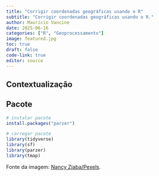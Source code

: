 ```yaml
---
title: "Corrigir coordenadas geográficas usando o R"
subtitle: "Corrigir coordenadas geográficas usando o R."
author: Maurício Vancine
date: 2025-06-16
categories: ["R", "Geoprocessamento"]
image: featured.jpg
toc: true
draft: false
code-link: true
editor: source
---
```


## Contextualização


## Pacote


```r
# instalar pacote
install.packages("parzer")

# carregar pacote
library(tidyverse)
library(sf)
library(parzer)
library(tmap)
```

Fonte da imagem: [Nancy Zjaba/Pexels](https://www.pexels.com/pt-br/foto/close-up-de-bussola-em-fundo-de-madeira-32563237/).
